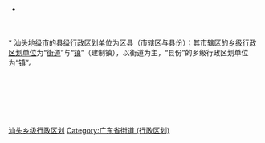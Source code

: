 [[Category:汕头乡级行政区划|]]
[[Category:广东省街道_(行政区划)|Category:广东省街道 (行政区划)]]
* {{catmore|汕头市|广东省汕头市}}
<br>{{hideh
|Head = [[汕头市|汕头]][[:Category:汕头区县|各区县]]所辖[[:Category:汕头街道_(行政区划)|街道]]与[[:Category:汕头建制镇|镇]]
|FrameStyle   = border:solid 1px #000080;
|HeadStyle    = text-align:center;background:transparent;
|ContentStyle = background: #99CCFF;
}}<br>
* [[汕头市|汕头地级市]]的[[县级行政区|县级行政区划单位]]为区县（市辖区与县份）；其市辖区的[[乡级行政区划|乡级行政区划单位]]为“[[街道_(行政区划)|街道]]”与“[[镇|镇]]”（建制镇），以街道为主，“县份”的乡级行政区划单位为“[[镇|镇]]”。
{{乡级行政区划分类说明}}<br>
{{汕头市金平区行政区划|state =expanded}}<br>
{{汕头市濠江区行政区划|state =expanded}}<br>
{{汕头市龙湖区行政区划|state =expanded}}<br>
{{汕头市潮阳区行政区划|state =expanded}}<br>
{{汕头市潮南区行政区划|state =expanded}}<br>
{{汕头市澄海区行政区划|state =expanded}}<br>
{{广东省南澳县行政区划|state =expanded}}
{{hidef}}
